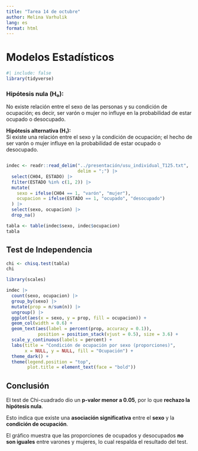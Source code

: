 ```yaml
---
title: "Tarea 14 de octubre"
author: Melina Varhulik
lang: es
format: html
---
```


# Modelos Estadísticos

```r
#| include: false
library(tidyverse)
```

### **Hipótesis nula (H₀):**

No existe relación entre el sexo de las personas y su condición de ocupación; es decir, ser varón o mujer no influye en la probabilidad de estar ocupado o desocupado.

**Hipótesis alternativa (H₁):**\
Sí existe una relación entre el sexo y la condición de ocupación; el hecho de ser varón o mujer influye en la probabilidad de estar ocupado o desocupado.

```         
```

```r

indec <- readr::read_delim("../presentación/usu_individual_T125.txt",
                           delim = ";") |>
  select(CH04, ESTADO) |>
  filter(ESTADO %in% c(1, 2)) |>
  mutate(
    sexo = ifelse(CH04 == 1, "varón", "mujer"),
    ocupacion = ifelse(ESTADO == 1, "ocupado", "desocupado")
  ) |>
  select(sexo, ocupacion) |>
  drop_na()
```

```r
tabla <- table(indec$sexo, indec$ocupacion)
tabla
```

## Test de Independencia

```r
chi <- chisq.test(tabla)
chi
```

```r
library(scales)  

indec |>
  count(sexo, ocupacion) |>
  group_by(sexo) |>
  mutate(prop = n/sum(n)) |>
  ungroup() |>
  ggplot(aes(x = sexo, y = prop, fill = ocupacion)) +
  geom_col(width = 0.6) +
  geom_text(aes(label = percent(prop, accuracy = 0.1)),
            position = position_stack(vjust = 0.5), size = 3.6) +
  scale_y_continuous(labels = percent) +
  labs(title = "Condición de ocupación por sexo (proporciones)",
       x = NULL, y = NULL, fill = "Ocupación") +
  theme_dark() +
  theme(legend.position = "top",
        plot.title = element_text(face = "bold"))
```

## Conclusión

El test de Chi-cuadrado dio un **p-valor menor a 0.05**, por lo que **rechazo la hipótesis nula**.\

Esto indica que existe una **asociación significativa** entre el **sexo** y la **condición de ocupación**.\

El gráfico muestra que las proporciones de ocupados y desocupados **no son iguales** entre varones y mujeres, lo cual respalda el resultado del test.
